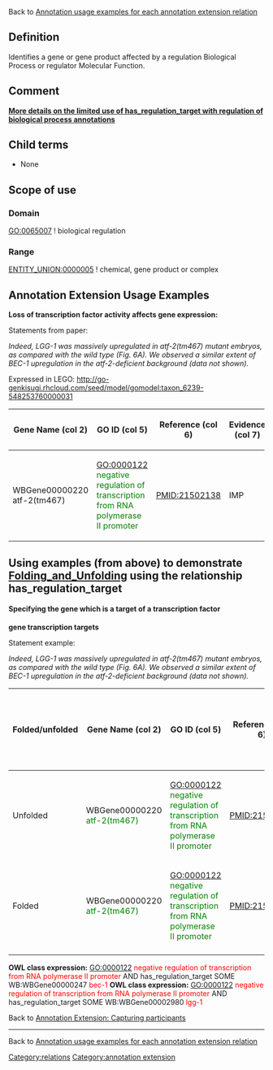 Back to [http://wiki.geneontology.org/index.php/Annotation_usage_examples_for_each_annotation_extension_relation  Annotation usage examples for each annotation extension relation]

==Definition==

Identifies a gene or gene product affected by a regulation Biological Process or regulator Molecular Function.

==Comment==

[http://wiki.geneontology.org/index.php/Annotation_Extension_Relation:has_participant#Comment '''More details on the limited use of has_regulation_target with regulation of biological process annotations''']

==Child terms==

* None

==Scope of use==

===Domain===

GO:0065007 ! biological regulation

===Range===

[[ENTITY_UNION:0000005]] ! chemical, gene product or complex

==Annotation Extension Usage Examples==

'''Loss of transcription factor activity affects gene expression:'''

Statements from paper:  

''Indeed, LGG-1 was massively upregulated in atf-2(tm467) mutant embryos, as compared with the wild type (Fig. 6A). We observed a similar extent of BEC-1 upregulation in the atf-2-deficient background (data not shown).''  

Expressed in LEGO: http://go-genkisugi.rhcloud.com/seed/model/gomodel:taxon_6239-548253760000031


{| class="wikitable" border="1"
|-
! Gene Name (col 2)
! GO ID (col 5)
! Reference (col 6)
! Evidence (col 7)
! Annotation Extension (col 16)
|-
| WBGene00000220 atf-2(tm467)
|GO:0000122 <span style="color:green">negative regulation of transcription from RNA polymerase II promoter</span>
| PMID:21502138
| IMP
| has_regulation_target(WB:WBGene00000247 <span style="color:green">bec-1</span>) 'pipe' has_regulation_target(WB:WBGene00002980 <span style="color:green">lgg-1</span>

|}

== Using examples (from above) to demonstrate [[Folding_and_Unfolding]] using the relationship has_regulation_target ==
==== Specifying the gene which is a target of a transcription factor ====

'''gene transcription targets'''  

Statement example: 

''Indeed, LGG-1 was massively upregulated in atf-2(tm467) mutant embryos, as compared with the wild type (Fig. 6A). We observed a similar extent of BEC-1 upregulation in the atf-2-deficient background (data not shown).''

{| class="wikitable" border="1"
|-
! Folded/unfolded
! Gene Name (col 2)
! GO ID (col 5)
! Reference (col 6)
! Evidence (col 7)
! Annotation Extension (col 16)
! Parent terms of new folded GO term
|-
| Unfolded
| WBGene00000220 <span style="color:green">atf-2(tm467)</span>
| GO:0000122 <span style="color:green">negative regulation of transcription from RNA polymerase II promoter</span>
| PMID:21502138 
| IMP
| has_regulation_target(WB:WBGene00000247 <span style="color:green">bec-1</span>)'pipe' has_regulation_target(WB:WBGene00002980 <span style="color:green">lgg-1</span>
|-
| Folded
| WBGene00000220 <span style="color:green">atf-2(tm467)</span>
| GO:0000122 <span style="color:green">negative regulation of transcription from RNA polymerase II promoter</span>
| PMID:21502138 
| IMP
| 
| <span style="color:red">No new GO term created</span>
|-
|}
'''OWL class expression:''' GO:0000122 <span style="color:red">negative regulation of transcription from RNA polymerase II promoter</span> AND has_regulation_target SOME WB:WBGene00000247 <span style="color:red">bec-1</span>
'''OWL class expression:''' GO:0000122 <span style="color:red">negative regulation of transcription from RNA polymerase II promoter</span> AND has_regulation_target SOME WB:WBGene00002980 <span style="color:red">lgg-1</span>


Back to [http://wiki.geneontology.org/index.php/Annotation_Extension:_Capturing_participants Annotation Extension: Capturing participants]


----

Back to [http://wiki.geneontology.org/index.php/Annotation_usage_examples_for_each_annotation_extension_relation  Annotation usage examples for each annotation extension relation]

[[Category:relations]]
[[Category:annotation extension]]